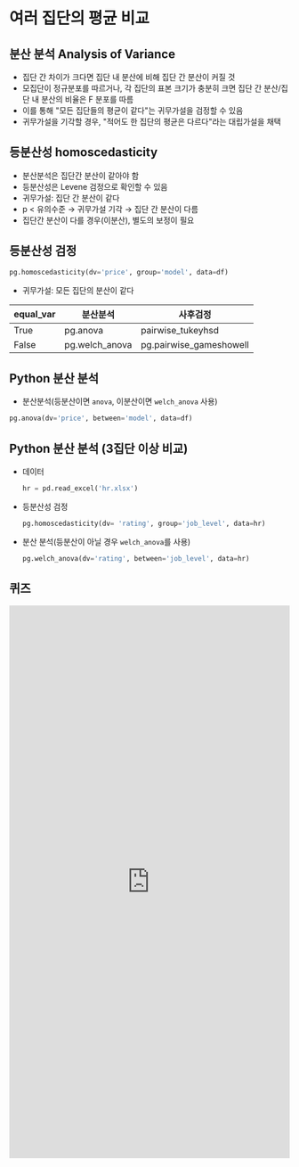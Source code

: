# 여러 집단의 평균 비교

## 분산 분석 Analysis of Variance
* 집단 간 차이가 크다면 집단 내 분산에 비해 집단 간 분산이 커질 것 
* 모집단이 정규분포를 따르거나, 각 집단의 표본 크기가 충분히 크면 집단 간 분산/집단 내 분산의 비율은 F 분포를 따름 
* 이를 통해 "모든 집단들의 평균이 같다"는 귀무가설을 검정할 수 있음 
* 귀무가설을 기각할 경우, "적어도 한 집단의 평균은 다르다"라는 대립가설을 채택 

## 등분산성 homoscedasticity
* 분산분석은 집단간 분산이 같아야 함 
* 등분산성은 Levene 검정으로 확인할 수 있음 
* 귀무가설: 집단 간 분산이 같다 
* p < 유의수준 → 귀무가설 기각 → 집단 간 분산이 다름 
* 집단간 분산이 다를 경우(이분산), 별도의 보정이 필요 

## 등분산성 검정
```python
pg.homoscedasticity(dv='price', group='model', data=df)
```
* 귀무가설: 모든 집단의 분산이 같다 

| equal_var | 분산분석 | 사후검정 |
|---|---|---|
| True | pg.anova | pairwise_tukeyhsd |
| False | pg.welch_anova | pg.pairwise_gameshowell |


## Python 분산 분석
* 분산분석(등분산이면 `anova`, 이분산이면 `welch_anova` 사용) 
```python
pg.anova(dv='price', between='model', data=df)
```


## Python 분산 분석 (3집단 이상 비교)
* 데이터 
    ```python
    hr = pd.read_excel('hr.xlsx')
    ```
* 등분산성 검정 
    ```python
    pg.homoscedasticity(dv= 'rating', group='job_level', data=hr)
    ```
* 분산 분석(등분산이 아닐 경우 `welch_anova`를 사용) 
    ```python
    pg.welch_anova(dv='rating', between='job_level', data=hr)
    ```

## 퀴즈

<iframe src="https://tally.so/embed/meB5BJ?alignLeft=1&hideTitle=1&transparentBackground=1&dynamicHeight=1" loading="lazy" width="100%" height="992" frameborder="0" marginheight="0" marginwidth="0" title="[통계]  분산분석"></iframe>